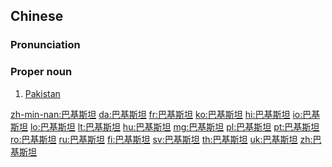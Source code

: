 ==Chinese==
{{zh-forms|gloss=-}}
{{wikipedia|lang=zh}}

===Pronunciation===
{{zh-pron
|m=Bājīsītǎn
|c=baa1 gei1 si1 taan2
|mn=xm,zz:Pa-ki-su-thán/qz:Pa-ki-sir-thán/tw:Pa-ki-su-thàn
|cat=pn
}}

===Proper noun===
{{zh-proper noun}}

# [[Pakistan]]

{{zh-cat|Countries}}

[[zh-min-nan:巴基斯坦]]
[[da:巴基斯坦]]
[[fr:巴基斯坦]]
[[ko:巴基斯坦]]
[[hi:巴基斯坦]]
[[io:巴基斯坦]]
[[lo:巴基斯坦]]
[[lt:巴基斯坦]]
[[hu:巴基斯坦]]
[[mg:巴基斯坦]]
[[pl:巴基斯坦]]
[[pt:巴基斯坦]]
[[ro:巴基斯坦]]
[[ru:巴基斯坦]]
[[fi:巴基斯坦]]
[[sv:巴基斯坦]]
[[th:巴基斯坦]]
[[uk:巴基斯坦]]
[[zh:巴基斯坦]]